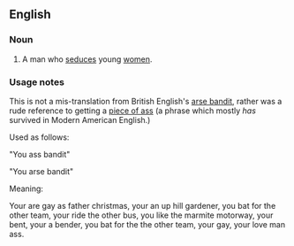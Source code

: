==English==

===Noun===
{{en-noun|sg=[[ass]] [[bandit]]}}

# {{obsolete|US|mid 1900s}} A man who [[seduce]]s young [[women]].

===Usage notes===
This is not a mis-translation from British English's [[arse bandit]], rather was a rude reference to getting a [[piece of ass]] (a phrase which mostly ''has'' survived in Modern American English.)

Used as follows:

"You ass bandit" 

"You arse bandit"

Meaning:

Your are gay as father christmas, your an up hill gardener, you bat for the other team, your ride the other bus, you like the marmite motorway, your bent, your a bender, you bat for the the other team, your gay, your love man ass.